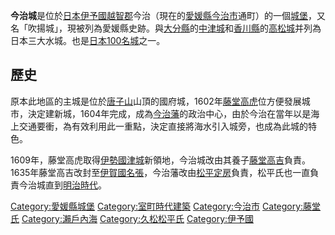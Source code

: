 {{日本城郭概要表
| nihongo=今治城
| hiragana=いまばりじょう
| romaji=Imabari-jō
| img = File:Imabari Castle Keep Tower 20170610.jpg
| img_capt = 今治城天守
| img_width =200px
| name = 今治城
| pref = 愛媛縣 
| ar_called = 吹上城、吹揚城
| struct = 輪郭式[[平城_(城郭分類)|平城]]
| tower_struct = 
| builders = 藤堂高虎
| build_y = 1602年（慶長7年）
| revamp =
| rulers = 藤堂氏、松平（久松）氏
| reject_y = 1873年（明治6年）
| remains =石垣、堀
| cultural asset = 愛媛縣史
| rebuilding things = [[天守#模擬天守|模擬天守]]、鐵御門、多聞櫓5棟、石垣
| location = {{Coord|34|3|48.01|N|133|0|24.5|E|scale:10000}}
}}

'''今治城'''是位於[[日本|日本]][[伊予國|伊予國]][[越智郡|越智郡]]今治（現在的[[愛媛縣|愛媛縣]][[今治市|今治市]]通町）的一個[[城_(日本)|城堡]]，又名「吹揚城」，現被列為愛媛縣史跡。與[[大分縣|大分縣]]的[[中津城|中津城]]和[[香川縣|香川縣]]的[[高松城_(讚岐國)|高松城]]并列為日本三大水城。也是[[日本100名城|日本100名城]]之一。

==歷史==
原本此地區的主城是位於[[唐子山|唐子山]]山頂的國府城，1602年[[藤堂高虎|藤堂高虎]]位方便發展城市，決定建新城，1604年完成，成為[[今治藩|今治藩]]的政治中心，由於今治在當年以是海上交通要衝，為有效利用此一重點，決定直接將海水引入城旁，也成為此城的特色。

1609年，藤堂高虎取得[[伊勢國|伊勢國]][[津城|津城]]新領地，今治城改由其養子[[藤堂高吉|藤堂高吉]]負責。1635年藤堂高吉改封至[[伊賀國|伊賀國]][[名張|名張]]，今治藩改由[[松平定房|松平定房]]負責，松平氏也一直負責今治城直到[[明治時代|明治時代]]。


{{DEFAULTSORT:Imabari Jou}}
{{日本100名城}}

[[Category:愛媛縣城堡|Category:愛媛縣城堡]]
[[Category:室町時代建築|Category:室町時代建築]]
[[Category:今治市|Category:今治市]]
[[Category:藤堂氏|Category:藤堂氏]]
[[Category:瀨戶內海|Category:瀨戶內海]]
[[Category:久松松平氏|Category:久松松平氏]]
[[Category:伊予國|Category:伊予國]]
